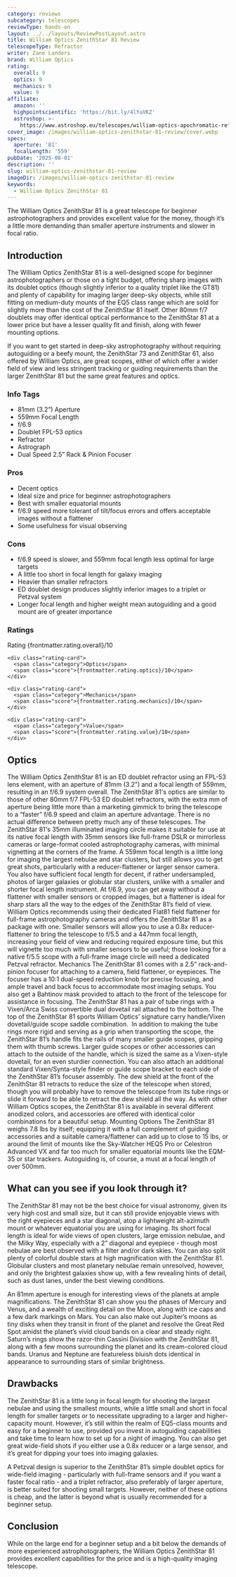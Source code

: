 ```yaml
---
category: reviews
subcategory: telescopes
reviewType: hands-on
layout: ../../layouts/ReviewPostLayout.astro
title: William Optics ZenithStar 81 Review
telescopeType: Refractor
writer: Zane Landers
brand: William Optics
rating:
  overall: 9
  optics: 9
  mechanics: 9
  value: 9
affiliate:
  amazon: ''
  highpointscientific: 'https://bit.ly/4lYuVKZ'
  astroshop: >-
    https://www.astroshop.eu/telescopes/william-optics-apochromatic-refractor-ap-81-559-zenithstar-81-red-ota/p,62022
cover_image: /images/william-optics-zenithstar-81-review/cover.webp
specs:
  aperture: '81'
  focalLength: '559'
pubDate: '2025-08-01'
description: ''
slug: william-optics-zenithstar-81-review
imageDir: /images/william-optics-zenithstar-81-review
keywords:
  - William Optics ZenithStar 81
---
```


<p class="highlight">The William Optics ZenithStar 81 is a great telescope for beginner astrophotographers and provides excellent value for the money, though it’s a little more demanding than smaller aperture instruments and slower in focal ratio.</p>
<h2>Introduction</h2>

<p>The William Optics ZenithStar 81 is a well-designed scope for beginner astrophotographers or those on a tight budget, offering sharp images with its doublet optics (though slightly inferior to a quality triplet like the GT81) and plenty of capability for imaging larger deep-sky objects, while still fitting on medium-duty mounts of the EQ5 class range which are sold for slightly more than the cost of the ZenithStar 81 itself. Other 80mm f/7 doublets may offer identical optical performance to the ZenithStar 81 at a lower price but have a lesser quality fit and finish, along with fewer mounting options.</p>
<p>If you want to get started in deep-sky astrophotography without requiring autoguiding or a beefy mount, the ZenithStar 73 and ZenithStar 61, also offered by William Optics, are great scopes, either of which offer a wider field of view and less stringent tracking or guiding requirements than the larger ZenithStar 81 but the same great features and optics.</p>
<section class="info-tags">
  <h3>Info Tags</h3>
  <ul>
    <li>81mm (3.2”) Aperture</li>
    <li>559mm Focal Length</li>
    <li>f/6.9</li>
    <li>Doublet FPL-53 optics</li>
    <li>Refractor</li>
    <li>Astrograph</li>
    <li>Dual Speed 2.5” Rack & Pinion Focuser</li>
  </ul>
</section>

<section class="pros-cons">
  <div class="pros-block">
    <h3>Pros</h3>
    <ul>
        <li>Decent optics</li>
        <li>Ideal size and price for beginner astrophotographers</li>
        <li>Best with smaller equatorial mounts</li>
        <li>f/6.9 speed more tolerant of tilt/focus errors and offers acceptable images without a flattener</li>
        <li>Some usefulness for visual observing</li>
    </ul>
  </div>
  <div class="cons-block">
    <h3>Cons</h3>
    <ul>
        <li>f/6.9 speed is slower, and 559mm focal length less optimal for large targets</li>
        <li>A little too short in focal length for galaxy imaging</li>
        <li>Heavier than smaller refractors</li>
        <li>ED doublet design produces slightly inferior images to a triplet or Petzval system</li>
        <li>Longer focal length and higher weight mean autoguiding and a good mount are of greater importance</li>
    </ul>
  </div>
</section>

<section class="ratings">
  <h3>Ratings</h3>
  <div class="ratings-grid">
    <div class="rating-card">
      <span class="category">Rating</span>
      <span class="score">{frontmatter.rating.overall}/10</span>
    </div>

    <div class="rating-card">
      <span class="category">Optics</span>
      <span class="score">{frontmatter.rating.optics}/10</span>
    </div>

    <div class="rating-card">
      <span class="category">Mechanics</span>
      <span class="score">{frontmatter.rating.mechanics}/10</span>
    </div>

    <div class="rating-card">
      <span class="category">Value</span>
      <span class="score">{frontmatter.rating.value}/10</span>
    </div>
  </div>
</section>

<Affiliates affiliate={frontmatter.affiliate} />

<h2>Optics</h2>

The William Optics ZenithStar 81 is an ED doublet refractor using an FPL-53 lens element, with an aperture of 81mm (3.2”) and a focal length of 559mm, resulting in an f/6.9 system overall. The ZenithStar 81's optics are similar to those of other 80mm f/7 FPL-53 ED doublet refractors, with the extra mm of aperture being little more than a marketing gimmick to bring the telescope to a “faster” f/6.9 speed and claim an aperture advantage. There is no actual difference between pretty much any of these telescopes.
The ZenithStar 81's 35mm illuminated imaging circle makes it suitable for use at its native focal length with 35mm sensors like full-frame DSLR or mirrorless cameras or large-format cooled astrophotography cameras, with minimal vignetting at the corners of the frame.
A 559mm focal length is a little long for imaging the largest nebulae and star clusters, but still allows you to get great shots, particularly with a reducer-flattener or larger sensor camera. You also have sufficient focal length for decent, if rather undersampled, photos of larger galaxies or globular star clusters, unlike with a smaller and shorter focal length instrument.
At f/6.9, you can get away without a flattener with smaller sensors or cropped images, but a flattener is ideal for sharp stars all the way to the edges of the ZenithStar 81’s field of view. William Optics recommends using their dedicated Flat81 field flattener for full-frame astrophotography cameras and offers the ZenithStar 81 as a package with one. Smaller sensors will allow you to use a 0.8x reducer-flattener to bring the telescope to f/5.5 and a 447mm focal length, increasing your field of view and reducing required exposure time, but this will vignette too much with smaller sensors to be useful; those looking for a native f/5.5 scope with a full-frame image circle will need a dedicated Petzval refractor.
Mechanics
The ZenithStar 81 comes with a 2.5” rack-and-pinion focuser for attaching to a camera, field flattener, or eyepieces. The focuser has a 10:1 dual-speed reduction knob for precise focusing, and ample travel and back focus to accommodate most imaging setups. You also get a Bahtinov mask provided to attach to the front of the telescope for assistance in focusing. The ZenithStar 81 has a pair of tube rings with a Vixen/Arca Swiss convertible dual dovetail rail attached to the bottom. The top of the ZenithStar 81 sports William Optics’ signature carry handle/Vixen dovetail/guide scope saddle combination. 
In addition to making the tube rings more rigid and serving as a grip when transporting the scope, the ZenithStar 81’s handle fits the rails of many smaller guide scopes, gripping them with thumb screws. Larger guide scopes or other accessories can attach to the outside of the handle, which is sized the same as a Vixen-style dovetail, for an even sturdier connection. You can also attach an additional standard Vixen/Synta-style finder or guide scope bracket to each side of the ZenithStar 81’s focuser assembly.
The dew shield at the front of the ZenithStar 81 retracts to reduce the size of the telescope when stored, though you will probably have to remove the telescope from its tube rings or slide it forward to be able to retract the dew shield all the way. As with other William Optics scopes, the ZenithStar 81 is available in several different anodized colors, and accessories are offered with identical color combinations for a beautiful setup.
Mounting Options
The ZenithStar 81 weighs 7.8 lbs by itself; equipping it with a full complement of guiding accessories and a suitable camera/flattener can add up to close to 15 lbs, or around the limit of mounts like the Sky-Watcher HEQ5 Pro or Celestron Advanced VX and far too much for smaller equatorial mounts like the EQM-35 or star trackers. Autoguiding is, of course, a must at a focal length of over 500mm.
<h2>What can you see if you look through it?</h2>

<p>The ZenithStar 81 may not be the best choice for visual astronomy, given its very high cost and small size, but it can still provide enjoyable views with the right eyepieces and a star diagonal, atop a lightweight alt-azimuth mount or whatever equatorial you are using for imaging. Its short focal length is ideal for wide views of open clusters, large emission nebulae, and the Milky Way, especially with a 2” diagonal and eyepiece - though most nebulae are best observed with a filter and/or dark skies. You can also split plenty of colorful double stars at high magnification with the ZenithStar 81. Globular clusters and most planetary nebulae remain unresolved, however, and only the brightest galaxies show up, with a few revealing hints of detail, such as dust lanes, under the best viewing conditions.</p>
<p>An 81mm aperture is enough for interesting views of the planets at ample magnifications. The ZenithStar 81 can show you the phases of Mercury and Venus, and a wealth of exciting detail on the Moon, along with ice caps and a few dark markings on Mars. You can also make out Jupiter’s moons as tiny disks when they transit in front of the planet and resolve the Great Red Spot amidst the planet’s vivid cloud bands on a clear and steady night. Saturn’s rings show the razor-thin Cassini Division with the ZenithStar 81, along with a few moons surrounding the planet and its cream-colored cloud bands. Uranus and Neptune are featureless bluish dots identical in appearance to surrounding stars of similar brightness.</p>
<h2>Drawbacks</h2>

<p>The ZenithStar 81 is a little long in focal length for shooting the largest nebulae and using the smallest mounts, while a little small and short in focal length for smaller targets or to necessitate upgrading to a larger and higher-capacity mount. However, it’s still within the realm of EQ5-class mounts and easy for a beginner to use, provided you invest in autoguiding capabilities and take time to learn how to set up for a night of imaging. You can also get great wide-field shots if you either use a 0.8x reducer or a large sensor, and it’s great for dipping your toes into imaging galaxies.</p>
<p>A Petzval design is superior to the ZenithStar 81’s simple doublet optics for wide-field imaging - particularly with full-frame sensors and if you want a faster focal ratio - and a triplet refractor, also preferably of larger aperture, is better suited for shooting small targets. However, neither of these options is cheap, and the latter is beyond what is usually recommended for a beginner setup.</p>
<h2>Conclusion</h2>

<p>While on the large end for a beginner setup and a bit below the demands of more experienced astrophotographers, the William Optics ZenithStar 81 provides excellent capabilities for the price and is a high-quality imaging telescope.</p>


